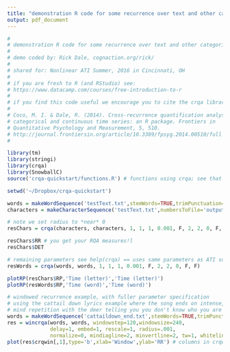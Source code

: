 ```yaml
---
title: "demonstration R code for some recurrence over text and other categorical series"
output: pdf_document
---
```


```r

#
# demonstration R code for some recurrence over text and other categorical series
#
# demo coded by: Rick Dale, cognaction.org/rick/ 
#
# shared for: Nonlinear ATI Summer, 2016 in Cincinnati, OH
#
# if you are fresh to R (and RStudio) see: 
# https://www.datacamp.com/courses/free-introduction-to-r
#
# if you find this code useful we encourage you to cite the crqa library publication:
# 
# Coco, M. I. & Dale, R. (2014). Cross-recurrence quantification analysis of 
# categorical and continuous time series: an R package. Frontiers in 
# Quantitative Psychology and Measurement, 5, 510.
# http://journal.frontiersin.org/article/10.3389/fpsyg.2014.00510/full
# 

library(tm)
library(stringi) 
library(crqa)
library(SnowballC)
source('crqa-quickstart/functions.R') # functions using crqa; see that .R

setwd('~/Dropbox/crqa-quickstart')

words = makeWordSequence('testText.txt',stemWords=TRUE,trimPunctuation=TRUE,numbersToFile='outputWords.txt')
characters = makeCharacterSequence('testText.txt',numbersToFile='outputChars.txt')

# note we set radius to *near* 0
resChars = crqa(characters, characters, 1, 1, 1, 0.001, F, 2, 2, 0, F, F)     

resChars$RR # you get your RQA measures!l
resChars$DET

# remaining parameters see help(crqa) == uses same parameters as ATI software!
resWords = crqa(words, words, 1, 1, 1, 0.001, F, 2, 2, 0, F, F)     

plotRP(resChars$RP,'Time (letter)','Time (letter)')
plotRP(resWords$RP,'Time (word)','Time (word)')

# windowed recurrence example, with fuller parameter specification
# using the cattail down lyrics example where the song ends on intense, extended
# mind repetition with the deer telling you you don't know who you are
words = makeWordSequence('cattaildown_end.txt',stemWords=TRUE,trimPunctuation=TRUE,numbersToFile='outputWords.txt')
res = wincrqa(words, words, windowstep=120,windowsize=240, 
              delay=1, embed=1, rescale=1, radius=.001, 
              normalize=0, mindiagline=2, minvertline=2, tw=1, whiteline=F, trend=F) 
plot(res$crqwin[,1],type='b',xlab='Window',ylab='RR') # columns in crqwin represent our measures as listed in help(crqa)

```